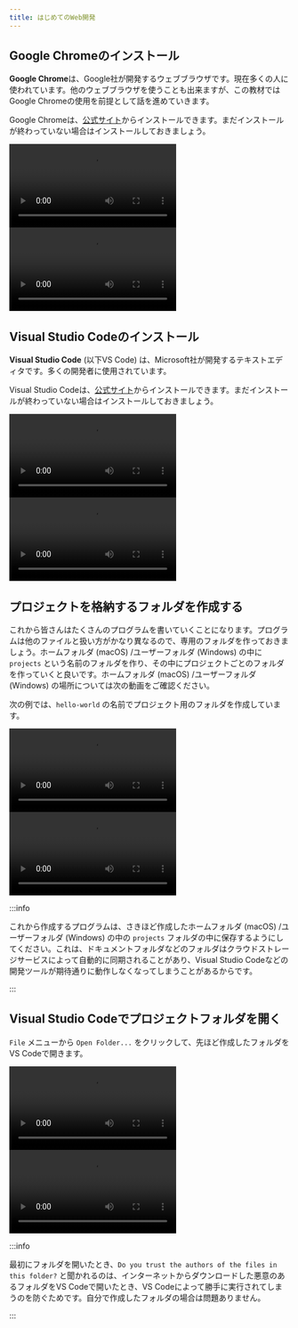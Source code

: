 ```yaml
---
title: はじめてのWeb開発
---
```



## Google Chromeのインストール

**Google Chrome**は、Google社が開発するウェブブラウザです。現在多くの人に使われています。他のウェブブラウザを使うことも出来ますが、この教材ではGoogle Chromeの使用を前提として話を進めていきます。

Google Chromeは、[公式サイト](https://www.google.com/intl/ja_jp/chrome/)からインストールできます。まだインストールが終わっていない場合はインストールしておきましょう。

<Tabs groupId="os">
  <TabItem value="mac" label="macOS">
    <video src={installChromeOnMacVideo} controls />
  </TabItem>
  <TabItem value="win" label="Windows">
    <video src={installChromeOnWindowsVideo} controls />
  </TabItem>
</Tabs>

## Visual Studio Codeのインストール

**Visual Studio Code** (以下VS Code) は、Microsoft社が開発するテキストエディタです。多くの開発者に使用されています。

Visual Studio Codeは、[公式サイト](https://code.visualstudio.com)からインストールできます。まだインストールが終わっていない場合はインストールしておきましょう。

<Tabs groupId="os">
  <TabItem value="mac" label="macOS">
    <video src={installVscodeOnMacVideo} controls />
  </TabItem>
  <TabItem value="win" label="Windows">
    <video src={installVscodeOnWindowsVideo} controls />
  </TabItem>
</Tabs>

## プロジェクトを格納するフォルダを作成する

これから皆さんはたくさんのプログラムを書いていくことになります。プログラムは他のファイルと扱い方がかなり異なるので、専用のフォルダを作っておきましょう。ホームフォルダ (macOS) /ユーザーフォルダ (Windows) の中に `projects` という名前のフォルダを作り、その中にプロジェクトごとのフォルダを作っていくと良いです。ホームフォルダ (macOS) /ユーザーフォルダ (Windows) の場所については次の動画をご確認ください。

次の例では、`hello-world` の名前でプロジェクト用のフォルダを作成しています。

<Tabs groupId="os">
  <TabItem value="mac" label="macOS">
    <video src={createFolderOnMacVideo} controls />
  </TabItem>
  <TabItem value="win" label="Windows">
    <video src={createFolderOnWindowsVideo} controls />
  </TabItem>
</Tabs>

:::info

これから作成するプログラムは、さきほど作成したホームフォルダ (macOS) /ユーザーフォルダ (Windows) の中の `projects` フォルダの中に保存するようにしてください。これは、ドキュメントフォルダなどのフォルダはクラウドストレージサービスによって自動的に同期されることがあり、Visual Studio Codeなどの開発ツールが期待通りに動作しなくなってしまうことがあるからです。

:::

## Visual Studio Codeでプロジェクトフォルダを開く

`File` メニューから `Open Folder...` をクリックして、先ほど作成したフォルダをVS Codeで開きます。

<Tabs groupId="os">
  <TabItem value="mac" label="macOS">
    <video src={openFolderOnMacVideo} controls />
  </TabItem>
  <TabItem value="win" label="Windows">
    <video src={openFolderOnWindowsVideo} controls />
  </TabItem>
</Tabs>

:::info

最初にフォルダを開いたとき、`Do you trust the authors of the files in this folder?` と聞かれるのは、インターネットからダウンロードした悪意のあるフォルダをVS Codeで開いたとき、VS Codeによって勝手に実行されてしまうのを防ぐためです。自分で作成したフォルダの場合は問題ありません。

:::

